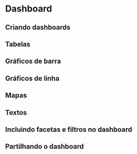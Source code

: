 # Dashboard {#dashbord}

## Criando dashboards

## Tabelas

## Gráficos de barra

## Gráficos de linha

## Mapas

## Textos

## Incluindo facetas e filtros no dashboard

## Partilhando o dashboard